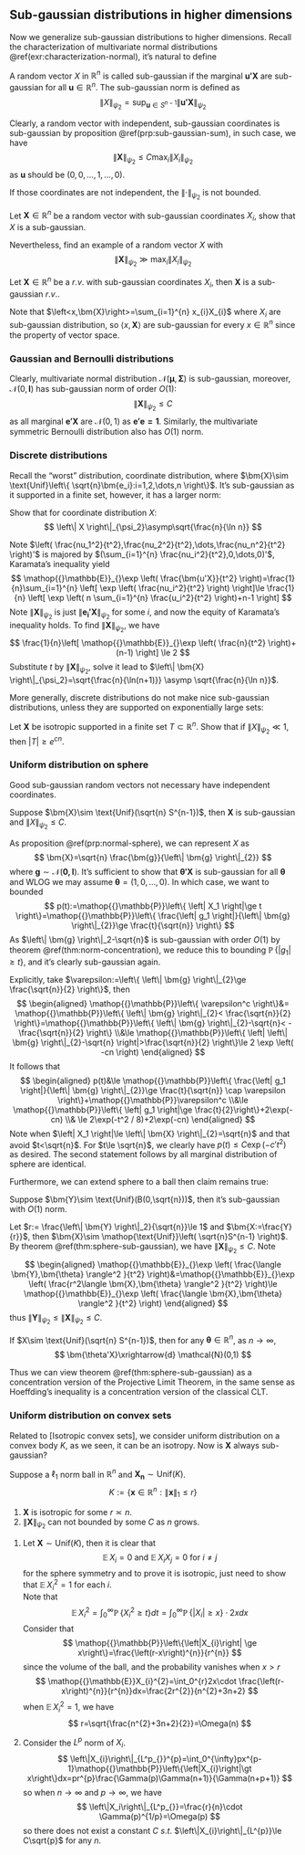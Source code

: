 ## Sub-gaussian distributions in higher dimensions

Now we generalize sub-gaussian distributions to higher dimensions. Recall the characterization of multivariate normal distributions \@ref(exr:characterization-normal), it's natural to define 

::: {.definition  name="Sub-gaussian random vectors"}

A random vector $X$ in $\mathbb{R}^{n}$ is called sub-gaussian if the marginal $\bm{u'X}$ are sub-gaussian for all $\bm{u}\in \mathbb{R}^{n}$. The sub-gaussian norm is defined as
$$
\left\| X \right\|_{\psi_2}=\sup_{\bm{u} \in S^{n-1}} \left\| \bm{u'X} \right\|_{\psi_2}
$$

:::

Clearly, a random vector with independent, sub-gaussian coordinates is sub-gaussian by proposition \@ref(prp:sub-gaussian-sum), in such case, we have
$$
\left\| \bm{X} \right\|_{\psi_2}\le C \max_{i} \left\| X_{i} \right\|_{\psi_2}
$$
as $\bm{u}$ should be $(0,0,\dots,1,\dots,0)$.

If those coordinates are not independent, the $\left\| \cdot \right\|_{\psi_2}$ is not bounded.

::: {.exercise  name=""}

Let $\bm{X}\in \mathbb{R}^{n}$ be a random vector with sub-gaussian coordinates $X_i$, show that $X$ is a sub-gaussian. 

Nevertheless, find an example of a random vector $X$ with
$$
\left\| \bm{X} \right\|_{\psi_2}\gg \max_{i} \left\| X_i \right\|_{\psi_2}
$$

:::

::: {.proposition  name=""}

Let $\bm{X}\in \mathbb{R}^{n}$ be a $r.v.$ with sub-gaussian coordinates $X_{i}$, then $\bm{X}$ is a sub-gaussian $r.v.$.

:::

::: {.proof}

Note that $\left<x,\bm{X}\right>=\sum_{i=1}^{n} x_{i}X_{i}$ where $X_{i}$ are sub-gaussian distribution, so  $\left<x,\bm{X}\right>$ are sub-gaussian for every $x\in \mathbb{R}^{n}$ since the property of vector space.

:::

### Gaussian and Bernoulli distributions

Clearly, multivariate normal distribution $\mathcal{N}(\bm{\mu},\bm{\Sigma})$ is sub-gaussian, moreover, $\mathcal{N}(0,\bm{I})$ has sub-gaussian norm of order $O(1)$:
$$
\left\| \bm{X} \right\|_{\psi_2}\le C
$$
as all marginal $\bm{e'X}$ are $\mathcal{N}(0,1)$ as $\bm{e'e=1}$. Similarly, the multivariate symmetric Bernoulli distribution also has $O(1)$ norm.

### Discrete distributions

Recall the "worst" distribution, coordinate distribution, where $\bm{X}\sim \text{Unif}\left\{ \sqrt{n}\bm{e_i}:i=1,2,\dots,n \right\}$. It's sub-gaussian as it supported in a finite set, however, it has a larger norm:


::: {.proposition  name=""}

Show that for coordinate distribution $X$:
$$
\left\| X \right\|_{\psi_2}\asymp\sqrt{\frac{n}{\ln n}}
$$

:::


:::: {.proof}

Note $\left( \frac{nu_1^2}{t^2},\frac{nu_2^2}{t^2},\dots,\frac{nu_n^2}{t^2} \right)'$ is majored by $(\sum_{i=1}^{n} \frac{nu_i^2}{t^2},0,\dots,0)'$, Karamata's inequality yield
$$
\mathop{{}\mathbb{E}}_{}\exp \left( \frac{\bm{u'X}}{t^2} \right)=\frac{1}{n}\sum_{i=1}^{n} \left[ \exp \left( \frac{nu_i^2}{t^2} \right) \right]\le \frac{1}{n} \left[ \exp \left( n \sum_{i=1}^{n} \frac{u_i^2}{t^2} \right)+n-1 \right]
$$
Note $\left\| \bm{X} \right\|_{\psi_2}$ is just $\left\| \bm{e_i'X} \right\|_{\psi_2}$ for some $i$, and now the equity of Karamata's inequality holds. To find $\left\| \bm{X} \right\|_{\psi_2}$, we have
$$
\frac{1}{n}\left[ \mathop{{}\mathbb{E}}_{}\exp \left( \frac{n}{t^2} \right)+(n-1) \right] \le 2
$$
Substitute $t$ by $\left\| \bm{X} \right\|_{\psi_2}$,  solve it lead to $\left\| \bm{X} \right\|_{\psi_2}=\sqrt{\frac{n}{\ln(n+1)}} \asymp \sqrt{\frac{n}{\ln n}}$.



::::


More generally, discrete distributions do not make nice sub-gaussian distributions, unless they are supported on exponentially large sets:


::: {.proposition  name=""}

Let $\bm{X}$ be isotropic supported in a finite set $T\subset \mathbb{R}^{n}$. Show that if $\left\| X \right\|_{\psi_2}\ll 1$, then $\left| T \right|\ge e^{cn}$.

:::

### Uniform distribution on sphere

Good sub-gaussian random vectors not necessary have independent coordinates.


::: {.theorem #sphere-sub-gaussian name="Uniform distribution on the sphere is sub-gaussian"}

Suppose $\bm{X}\sim \text{Unif}(\sqrt{n} S^{n-1})$, then $\bm{X}$ is sub-gaussian and $\left\| X \right\|_{\psi_2} \le C$.

:::


:::: {.proof}

As proposition \@ref(prp:normal-sphere), we can represent $X$ as
$$
\bm{X}=\sqrt{n} \frac{\bm{g}}{\left\| \bm{g} \right\|_{2}}
$$
where $\bm{g}\sim \mathcal{N}(\bm{0,I})$. It's sufficient to show that $\bm{\theta'X}$ is sub-gaussian for all $\bm{\theta}$ and WLOG we may assume $\bm{\theta}=(1,0,\dots,0)$. In which case, we want to bounded
$$
p(t):=\mathop{{}\mathbb{P}}\left\{ \left| X_1 \right|\ge t \right\}=\mathop{{}\mathbb{P}}\left\{ \frac{\left| g_1 \right|}{\left\| \bm{g} \right\|_{2}}\ge  \frac{t}{\sqrt{n}} \right\}
$$
As $\left\| \bm{g} \right\|_2-\sqrt{n}$ is sub-gaussian with order $O(1)$ by theorem \@ref(thm:norm-concentration), we reduce this to bounding $\mathop{{}\mathbb{P}}\left\{ \left| g_1 \right|\ge t \right\}$, and it's clearly sub-gaussian again.

Explicitly, take $\varepsilon:=\left\{ \left\| \bm{g} \right\|_{2}\ge \frac{\sqrt{n}}{2} \right\}$, then
$$
\begin{aligned}
    \mathop{{}\mathbb{P}}\left\{ \varepsilon^c \right\}&=
    \mathop{{}\mathbb{P}}\left\{ \left\| \bm{g} \right\|_{2}< \frac{\sqrt{n}}{2} \right\}=\mathop{{}\mathbb{P}}\left\{ \left\| \bm{g} \right\|_{2}-\sqrt{n}< -\frac{\sqrt{n}}{2} \right\} 
    \\&\le \mathop{{}\mathbb{P}}\left\{ \left| \left\| \bm{g} \right\|_{2}-\sqrt{n} \right|>\frac{\sqrt{n}}{2} \right\}\le 2 \exp \left( -cn \right)
\end{aligned}
$$
It follows that
$$
\begin{aligned}
    p(t)&\le \mathop{{}\mathbb{P}}\left\{ \frac{\left| g_1 \right|}{\left\| \bm{g} \right\|_{2}}\ge  \frac{t}{\sqrt{n}} \cap \varepsilon \right\}+\mathop{{}\mathbb{P}}\varepsilon^c
    \\&\le 
    \mathop{{}\mathbb{P}}\left\{ \left| g_1 \right|\ge \frac{t}{2}\right\}+2\exp(-cn)
    \\& \le 2\exp(-t^2 / 8)+2\exp(-cn)
\end{aligned}
$$
Note when $\left| X_1 \right|\le \left\| \bm{X} \right\|_{2}=\sqrt{n}$ and that avoid $t<\sqrt{n}$. For $t\le \sqrt{n}$, we clearly have $p(t)\le C\exp(-c't^2)$ as desired. The second statement follows by all marginal distribution of sphere are identical.

::::

Furthermore, we can extend sphere to a ball then claim remains true: 

::: {.proposition  name="Uniform distribution on the Euclidean ball"}

Suppose $\bm{Y}\sim \text{Unif}(B(0,\sqrt{n}))$, then it's sub-gaussian with $O(1)$ norm.

:::


:::: {.proof}

Let $r:= \frac{\left\| \bm{Y} \right\|_2}{\sqrt{n}}\le 1$ and $\bm{X:=\frac{Y}{r}}$, then $\bm{X}\sim \mathop{\text{Unif}}\left( \sqrt{n}S^{n-1} \right)$. By theorem \@ref(thm:sphere-sub-gaussian), we have $\left\| \bm{X} \right\|_{\psi_2}\le C$. Note
$$
\begin{aligned}
    \mathop{{}\mathbb{E}}_{}\exp \left( \frac{\langle \bm{Y},\bm{\theta} \rangle^2 }{t^2} \right)&=\mathop{{}\mathbb{E}}_{}\exp \left( \frac{r^2\langle \bm{X},\bm{\theta} \rangle^2 }{t^2} \right)\le \mathop{{}\mathbb{E}}_{}\exp \left( \frac{\langle \bm{X},\bm{\theta} \rangle^2 }{t^2} \right)
\end{aligned}
$$
thus $\left\| \bm{Y} \right\|_{\psi_2}\le \left\| \bm{X} \right\|_{\psi_2}\le C$.


::::




::: {.theorem  name="Projective limit theorem"}

If $X\sim \text{Unif}(\sqrt{n} S^{n-1})$, then for any $\bm{\theta}\in \mathbb{R}^{n}$, as $n\to \infty$,
$$
\bm{\theta'X}\xrightarrow{d} \mathcal{N}(0,1)
$$


:::

Thus we can view theorem \@ref(thm:sphere-sub-gaussian) as a concentration version of the Projective Limit Theorem, in the same sense as Hoeffding’s inequality is a concentration version of the classical CLT.

### Uniform distribution on convex sets

Related to [Isotropic convex sets], we consider uniform distribution on a convex body $K$, as we seen, it can be an isotropy. Now is $\bm{X}$ always sub-gaussian?


::: {.proposition  name=""}

Suppose a $\ell_1$ norm ball in $\mathbb{R}^{n}$ and $\bm{X_{n}} \sim \mathop{\text{Unif}}\left( K \right)$.
$$
K:= \left\{ \bm{x} \in \mathbb{R}^{n}: \left\| \bm{x} \right\|_1 \le r \right\}
$$

1.  $\bm{X}$ is isotropic for some $r \asymp n$.
2.  $\left\| \bm{X} \right\|_{\psi_2}$ can not bounded by some $C$ as $n$ grows.


:::

::: {.proof}

1.
    Let $\bm{X}\sim \mathop{\text{Unif}}(K)$, then it is clear that
    $$
    \mathop{{}\mathbb{E}}X_{i}=0 \text{ and }\mathop{{}\mathbb{E}}X_{i}X_j=0 \text{ for }i\neq j
    $$
    for the sphere symmetry and to prove it is isotropic, just need to show that $\mathop{{}\mathbb{E}}X_{i}^{2}=1$ for each $i$.  
    Note that
    $$
    \mathop{{}\mathbb{E}}X_{i}^{2}=\int_0^{\infty}\mathop{{}\mathbb{P}}\left\{X_{i}^{2} \ge t\right\}dt=\int_0^{\infty}\mathop{{}\mathbb{P}}\left\{\left|X_{i}\right| \ge x  \right\}\cdot 2xdx
    $$
    Consider that
    $$
    \mathop{{}\mathbb{P}}\left\{\left|X_{i}\right| \ge x\right\}=\frac{\left(r-x\right)^{n}}{r^{n}}
    $$
    since the volume of the ball, and the probability vanishes when $x\gt r$
    $$
    \mathop{{}\mathbb{E}}X_{i}^{2}=\int_0^{r}2x\cdot \frac{\left(r-x\right)^{n}}{r^{n}}dx=\frac{2r^{2}}{n^{2}+3n+2}
    $$
    when $\mathop{{}\mathbb{E}}X_{i}^{2}=1$, we have
    $$
    r=\sqrt{\frac{n^{2}+3n+2}{2}}=\Omega(n)
    $$

2.
    Consider the $L^p_{}$ norm of $X_{i}$.
    $$
    \left\|X_{i}\right\|_{L^p_{}}^{p}=\int_0^{\infty}px^{p-1}\mathop{{}\mathbb{P}}\left\{\left|X_{i}\right|\gt x\right\}dx=pr^{p}\frac{\Gamma(p)\Gamma(n+1)}{\Gamma(n+p+1)}
    $$
    so when $n\to \infty$ and $p\to \infty$, we have
    $$
    \left\|X_i\right\|_{L^p_{}}=\frac{r}{n}\cdot \Gamma(p)^{1/p}=\Omega(p)
    $$
    so there does not exist a constant  $C$ $s.t.$ $\left\|X_{i}\right\|_{L^{p}}\le C\sqrt{p}$ for any $n$.

:::


























<br>
<br>
<br>
<br>
<br>
<br>
<br>
<br>
<br>
<br>
<br>
<br>
<br>
<br>
<br>
<br>
<br>
<br>
<br>
<br>
<br>
<br>
